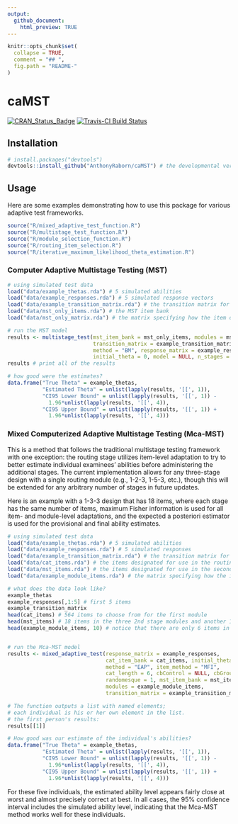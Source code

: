 ```yaml
---
output:
  github_document:
    html_preview: TRUE
---
```

```r
knitr::opts_chunk$set(
  collapse = TRUE,
  comment = "## ",
  fig.path = "README-"
)
```

# caMST
[![CRAN_Status_Badge](http://www.r-pkg.org/badges/version/caMST)](http://cran.r-project.org/package=caMST)
[![Travis-CI Build Status](http://travis-ci.org/AnthonyRaborn/caMST.svg?branch=master)](http://travis-ci.org/AnthonyRaborn/caMST)


## Installation
```r
# install.packages("devtools")
devtools::install_github("AnthonyRaborn/caMST") # the developmental version; no CRAN version yet
```

## Usage

Here are some examples demonstrating how to use this package for various adaptive test frameworks.

```r
source("R/mixed_adaptive_test_function.R")
source("R/multistage_test_function.R")
source("R/module_selection_function.R")
source("R/routing_item_selection.R")
source("R/iterative_maximum_likelihood_theta_estimation.R")
```

### Computer Adaptive Multistage Testing (MST)

```r
# using simulated test data
load("data/example_thetas.rda") # 5 simulated abilities
load("data/example_responses.rda") # 5 simulated response vectors
load("data/example_transition_matrix.rda") # the transition matrix for an 18 item 1-3-3 design
load("data/mst_only_items.rda") # the MST item bank
load("data/mst_only_matrix.rda") # the matrix specifying how the item data frame relates to the modules

# run the MST model
results <- multistage_test(mst_item_bank = mst_only_items, modules = mst_only_matrix, 
                           transition_matrix = example_transition_matrix,
                           method = "BM", response_matrix = example_responses, 
                           initial_theta = 0, model = NULL, n_stages = 3, test_length = 18)
results # print all of the results

# how good were the estimates?
data.frame("True Theta" = example_thetas,
           "Estimated Theta" = unlist(lapply(results, '[[', 1)),
           "CI95 Lower Bound" = unlist(lapply(results, '[[', 1)) -
             1.96*unlist(lapply(results, '[[', 4)),
           "CI95 Upper Bound" = unlist(lapply(results, '[[', 1)) +
             1.96*unlist(lapply(results, '[[', 4)))
```

### Mixed Computerized Adaptive Multistage Testing (Mca-MST)

This is a method that follows the traditional multistage testing framework with one exception: the routing stage utilizes item-level adaptation to try to better estimate individual examinees' abilities before administering the additional stages. The current implementation allows for any three-stage design with a single routing module (e.g., 1-2-3, 1-5-3, etc.), though this will be extended for any arbitrary number of stages in future updates.

Here is an example with a 1-3-3 design that has 18 items, where each stage has the same number of items, maximum Fisher information is used for all item- and module-level adaptations, and the expected a posteriori estimator is used for the provisional and final ability estimates.

```r
# using simulated test data 
load("data/example_thetas.rda") # 5 simulated abilities
load("data/example_responses.rda") # 5 simulated responses
load("data/example_transition_matrix.rda") # the transition matrix for an 18 item 1-3-3 balanced design
load("data/cat_items.rda") # the items designated for use in the routing module with item-level adaptation
load("data/mst_items.rda") # the items designated for use in the second and third modules with module-level adaptation
load("data/example_module_items.rda") # the matrix specifying how the item data frame relates to the modules

# what does the data look like?
example_thetas
example_responses[,1:5] # first 5 items
example_transition_matrix
head(cat_items) # 564 items to choose from for the first module
head(mst_items) # 18 items in the three 2nd stage modules and another 18 in the three 3rd stage modules
head(example_module_items, 10) # notice that there are only 6 items in the first module!


# run the Mca-MST model
results <- mixed_adaptive_test(response_matrix = example_responses, 
                               cat_item_bank = cat_items, initial_theta = 0,
                               method = "EAP", item_method = "MFI", 
                               cat_length = 6, cbControl = NULL, cbGroup = NULL,
                               randomesque = 1, mst_item_bank = mst_items, 
                               modules = example_module_items, 
                               transition_matrix = example_transition_matrix)

# The function outputs a list with named elements; 
# each individual is his or her own element in the list.
# the first person's results:
results[[1]]

# How good was our estimate of the individual's abilities?
data.frame("True Theta" = example_thetas,
           "Estimated Theta" = unlist(lapply(results, '[[', 1)),
           "CI95 Lower Bound" = unlist(lapply(results, '[[', 1)) -
             1.96*unlist(lapply(results, '[[', 4)),
           "CI95 Upper Bound" = unlist(lapply(results, '[[', 1)) +
             1.96*unlist(lapply(results, '[[', 4)))
```


For these five individuals, the estimated ability level appears fairly close at worst and almost precisely correct at best. In all cases, the 95% confidence interval includes the simulated ability level, indicating that the Mca-MST method works well for these individuals.

